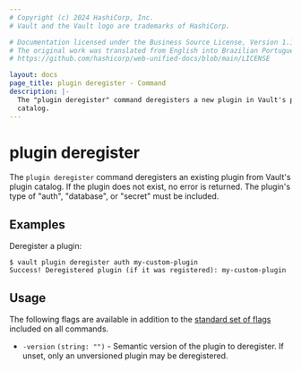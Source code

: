 ```yaml
---
# Copyright (c) 2024 HashiCorp, Inc.
# Vault and the Vault logo are trademarks of HashiCorp.

# Documentation licensed under the Business Source License, Version 1.1.
# The original work was translated from English into Brazilian Portuguese.
# https://github.com/hashicorp/web-unified-docs/blob/main/LICENSE

layout: docs
page_title: plugin deregister - Command
description: |-
  The "plugin deregister" command deregisters a new plugin in Vault's plugin
  catalog.
---
```


# plugin deregister

The `plugin deregister` command deregisters an existing plugin from Vault's
plugin catalog. If the plugin does not exist, no error is returned. The plugin's
type of "auth", "database", or "secret" must be included.

## Examples

Deregister a plugin:

```shell-session
$ vault plugin deregister auth my-custom-plugin
Success! Deregistered plugin (if it was registered): my-custom-plugin
```

## Usage

The following flags are available in addition to the [standard set of
flags](/vault/docs/commands) included on all commands.

- `-version` `(string: "")` - Semantic version of the plugin to deregister.
  If unset, only an unversioned plugin may be deregistered.
